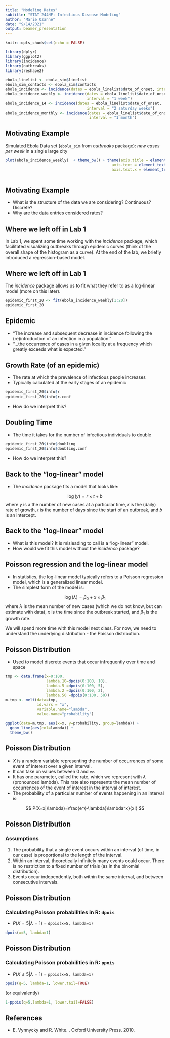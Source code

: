 ---
title: "Modeling Rates"
subtitle: "STAT 244NF: Infectious Disease Modeling"
author: "Marie Ozanne"
date: "9/14/2021"
output: beamer_presentation
---

```{r setup, include=FALSE}
knitr::opts_chunk$set(echo = FALSE)

library(dplyr)
library(ggplot2)
library(incidence)
library(outbreaks)
library(reshape2)

ebola_linelist <- ebola_sim$linelist
ebola_sim_contacts <- ebola_sim$contacts
ebola_incidence <- incidence(dates = ebola_linelist$date_of_onset, interval = 1)
ebola_incidence_weekly <- incidence(dates = ebola_linelist$date_of_onset, 
                                    interval = "1 week")
ebola_incidence_14 <- incidence(dates = ebola_linelist$date_of_onset, 
                                    interval = "2 saturday weeks")
ebola_incidence_monthly <- incidence(dates = ebola_linelist$date_of_onset, 
                                     interval = "1 month")
```


## Motivating Example

Simulated Ebola Data set (`ebola_sim` from *outbreaks* package): *new cases per week* in a single large city

```{r fig.align='center', fig.height=2, fig.width=4, warning=FALSE}
plot(ebola_incidence_weekly)  + theme_bw() + theme(axis.title = element_text(size=7),
                                               axis.text = element_text(size=7),
                                               axis.text.x = element_text(angle = 45,
                                                                          hjust = 1))
```
## Motivating Example

- What is the structure of the data we are considering? Continuous? Discrete?
- Why are the data entries considered rates?

## Where we left off in Lab 1

In Lab 1, we spent some time working with the *incidence* package, which facilitated visualizing outbreaks through epidemic curves (think of the overall shape of the histogram as a curve). At the end of the lab, we briefly introduced a regression-based model.

## Where we left off in Lab 1

The *incidence* package allows us to fit what they refer to as a log-linear model (more on this later). 

\tiny
```{r echo=TRUE, max.height='50px', attr.output='.numberLines'}
epidemic_first_20 <- fit(ebola_incidence_weekly[1:20])
epidemic_first_20
```


## Epidemic

- "The increase and subsequent decrease in incidence following the (re)introduction of an infection in a population."
- "...the occurrence of cases in a given locality at a frequency which greatly exceeds what is expected."

## Growth Rate (of an epidemic)

- The rate at which the prevalence of infectious people increases
- Typically calculated at the early stages of an epidemic

```{r echo=TRUE}
epidemic_first_20$info$r
epidemic_first_20$info$r.conf
```
- How do we interpret this?

## Doubling Time

- The time it takes for the number of infectious individuals to double

```{r echo=TRUE}
epidemic_first_20$info$doubling
epidemic_first_20$info$doubling.conf
```
- How do we interpret this?


## Back to the "log-linear" model

- The *incidence* package fits a model that looks like:

$$
\log(y)=r\times t + b
$$
where $y$ is a the number of new cases at a particular time, $r$ is the (daily) rate of growth, $t$ is the number of days since the start of an outbreak, and $b$ is an intercept.

## Back to the "log-linear" model

- What is this model? It is misleading to call is a "log-linear" model.
- How would we fit this model without the *incidence* package? 

## Poisson regression and the log-linear model

- In statistics, the log-linear model typically refers to a Poisson regression model, which is a generalized linear model.
- The simplest form of the model is:

$$
\log(\lambda)=\beta_0+x\times\beta_1
$$
where $\lambda$ is the mean number of new cases (which we do not know, but can estimate with data), $x$ is the time since the outbreak started, and $\beta_1$ is the growth rate.

We will spend more time with this model next class. For now, we need to understand the underlying distribution - the Poisson distribution.

## Poisson Distribution

- Used to model discrete events that occur infrequently over time and space

```{r fig.align='center', echo=FALSE, fig.height=2, fig.width=4}
tmp <- data.frame(x=0:100,
                  lambda.10=dpois(0:100, 10),
                  lambda.5 =dpois(0:100, 5),
                  lambda.2 =dpois(0:100, 2),
                  lambda.50 =dpois(0:100, 50))
m.tmp <- melt(data=tmp,
              id.vars = "x",
              variable.name="lambda",
              value.name="probability")

ggplot(data=m.tmp, aes(x=x, y=probability, group=lambda)) + 
  geom_line(aes(col=lambda)) + 
  theme_bw()
```


## Poisson Distribution

- $X$ is a random variable representing the number of occurrences of some event of interest over a given interval.
- It can take on values between 0 and $\infty$.
- It has one parameter, called the rate, which we represent with $\lambda$ (pronounced lambda). This rate also represents the mean number of occurrences of the event of interest in the interval of interest.
- The probability of a particular number of events happening in an interval is:

$$
P(X=x|\lambda)=\frac{e^{-\lambda}\lambda^x}{x!}
$$

## Poisson Distribution

### Assumptions

1. The probability that a single event occurs within an interval (of time, in our case) is proportional to the length of the interval.
2. Within an interval, theoretically infinitely many events could occur. There is no restriction to a fixed number of trials (as in the binomial distribution).
3. Events occur independently, both within the same interval, and between consecutive intervals.

## Poisson Distribution

### Calculating Poisson probabilities in R: `dpois`

- $P(X=5|\lambda=1)$ = `dpois(x=5, lambda=1)`

```{r echo=TRUE}
dpois(x=5, lambda=1)
```

## Poisson Distribution

### Calculating Poisson probabilities in R: `ppois`

- $P(X \leq 5|\lambda=1)$ = `ppois(x=5, lambda=1)`

```{r echo=TRUE}
ppois(q=5, lambda=1, lower.tail=TRUE)
```

(or equivalently)

```{r echo=TRUE}
1-ppois(q=5,lambda=1, lower.tail=FALSE)
```

<!-- ## Poisson Distribution -->

<!-- - The Poisson distribution is the underlying distribution behind the *log-linear model*, which is also referred to as a *Poisson regression model*, a member of the generalized linear model family. -->




<!-- - This is the model that we saw in Lab 1, which we consider in more detail this week. -->

<!-- ```{r echo=FALSE} -->
<!-- df_ebola_incidence_weekly <- as.data.frame(ebola_incidence_monthly) -->
<!-- tmp2 <- rep(NA, nrow(df_ebola_incidence_weekly)) -->
<!-- for (i in 1:length(tmp2)){ -->
<!--   tmp2[i] <- unclass(df_ebola_incidence_weekly$dates[i]-df_ebola_incidence_weekly$dates[1]) -->
<!-- } -->

<!-- df_ebola_incidence_weekly <- df_ebola_incidence_weekly %>% -->
<!--   mutate( -->
<!--     days_since_start = tmp2, -->
<!--     log_counts = log(counts) -->
<!--   ) -->



<!-- glm(data=df_ebola_incidence_weekly[1:20,], -->
<!--     counts ~ days_since_start, family = poisson(link="log")) -->

<!-- lm(data=df_ebola_incidence_weekly[1:20,], -->
<!--    log_counts ~ days_since_start) -->

<!-- epidemic_first_20 <- fit(ebola_incidence_weekly[1:20]) -->
<!-- epidemic_first_20 -->
<!-- ``` -->




## References

- E. Vynnycky and R. White. \underline{An Introduction to Infectious Disease Modelling}. Oxford University Press. 2010.

